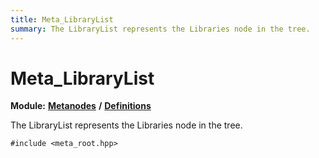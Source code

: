 ```yaml
---
title: Meta_LibraryList
summary: The LibraryList represents the Libraries node in the tree. 
---
```


# Meta_LibraryList

**Module:** **[Metanodes](../../modules/metanodes/index.mdx)** **/** **[Definitions](../../modules/metanodes/definitions.mdx)**

The LibraryList represents the Libraries node in the tree. 

`#include <meta_root.hpp>`
